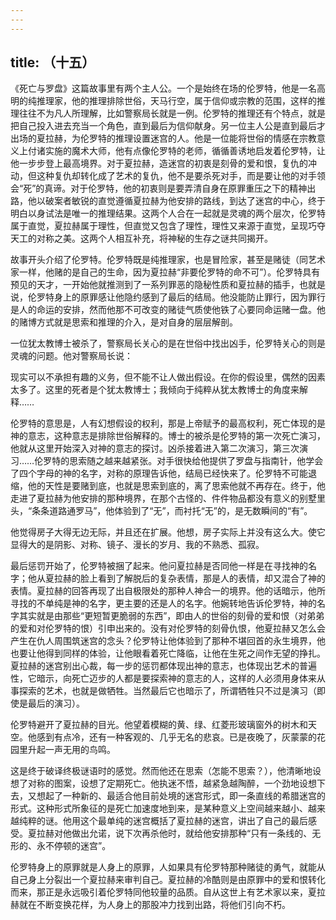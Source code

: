 ```yaml
---
---
---
```

title: （十五）
---




《死亡与罗盘》这篇故事里有两个主人公。一个是始终在场的伦罗特，他是一名高明的纯推理家，他的推理排除世俗，天马行空，属于信仰或宗教的范围，这样的推理往往不为凡人所理解，比如警察局长就是一例。伦罗特的推理还有个特点，就是把自己投入进去充当一个角色，直到最后为信仰献身。另一位主人公是直到最后才出场的夏拉赫，为伦罗特的推理设置迷宫的人。他是一位能将世俗的情感在宗教意义上付诸实施的魔术大师，他有点像伦罗特的老师，循循善诱地启发着伦罗特，让他一步步登上最高境界。对于夏拉赫，造迷宫的初衷是刻骨的爱和恨，复仇的冲动，但这种复仇却转化成了艺术的复仇，他不是要杀死对手，而是要让他的对手领会“死”的真谛。对于伦罗特，他的初衷则是要弄清自身在原罪重压之下的精神出路，他以破案者敏锐的直觉遵循夏拉赫为他安排的路线，到达了迷宫的中心，终于明白以身试法是唯一的推理结果。这两个人合在一起就是灵魂的两个层次，伦罗特属于直觉，夏拉赫属于理性，但直觉又包含了理性，理性又来源于直觉，呈现巧夺天工的对称之美。这两个人相互补充，将神秘的生存之谜共同揭开。

故事开头介绍了伦罗特。伦罗特既是纯推理家，也是冒险家，甚至是赌徒（同艺术家一样，他赌的是自己的生命，因为夏拉赫“非要伦罗特的命不可”）。伦罗特具有预见的天才，一开始他就推测到了一系列罪恶的隐秘性质和夏拉赫的插手，也就是说，伦罗特身上的原罪感让他隐约感到了最后的结局。他没能防止罪行，因为罪行是人的命运的安排，然而他那不可改变的赌徒气质使他铁了心要同命运赌一盘。他的赌博方式就是思索和推理的介入，是对自身的层层解剖。

一位犹太教博士被杀了，警察局长关心的是在世俗中找出凶手，伦罗特关心的则是灵魂的问题。他对警察局长说：

现实可以不承担有趣的义务，但不能不让人做出假设。在你的假设里，偶然的因素太多了。这里的死者是个犹太教博士；我倾向于纯粹从犹太教博士的角度来解释……

伦罗特的意思是，人有幻想假设的权利，那是上帝赋予的最高权利，死亡体现的是神的意志，这种意志是排除世俗解释的。博士的被杀是伦罗特的第一次死亡演习，他就从这里开始深入对神的意志的探讨。凶杀接着进入第二次演习，第三次演习……伦罗特的思索随之越来越紧张。对手很快给他提供了罗盘与指南针，他学会了四个字母的神的名字，对称的原理告诉他，结局已经快来了。伦罗特不可能退缩，他的天性是要赌到底，也就是思索到底的，离了思索他就不再存在。终于，他走进了夏拉赫为他安排的那种境界，在那个古怪的、件件物品都没有意义的别墅里头，“条条道路通罗马”，他体验到了“无”，而衬托“无”的，是无数瞬间的“有”。

他觉得房子大得无边无际，并且还在扩展。他想，房子实际上并没有这么大。使它显得大的是阴影、对称、镜子、漫长的岁月、我的不熟悉、孤寂。

最后惩罚开始了，伦罗特被捆了起来。他问夏拉赫是否同他一样是在寻找神的名字；他从夏拉赫的脸上看到了解脱后的复杂表情，那是人的表情，却又混合了神的表情。夏拉赫的回答再现了出自极限处的那种人神合一的境界。他的话暗示，他所寻找的不单纯是神的名字，更主要的还是人的名字。他婉转地告诉伦罗特，神的名字其实就是由那些“更短暂更脆弱的东西”，即由人的世俗的刻骨的爱和恨（对弟弟的爱和对伦罗特的恨）引申出来的。没有对伦罗特的刻骨仇恨，他夏拉赫又怎么会产生在仇人周围筑迷宫的念头？伦罗特让他体验到了那种不堪回首的永生境界，他也要让他得到同样的体验，让他眼看着死亡降临，让他在生死之间作无望的挣扎。夏拉赫的迷宫别出心裁，每一步的惩罚都体现出神的意志，也体现出艺术的普遍性，它暗示，向死亡迈步的人都是要探索神的意志的人，这样的人必须用身体来从事探索的艺术，也就是做牺牲。当然最后它也暗示了，所谓牺牲只不过是演习（即使是最后的演习）。

伦罗特避开了夏拉赫的目光。他望着模糊的黄、绿、红菱形玻璃窗外的树木和天空。他感到有点冷，还有一种客观的、几乎无名的悲哀。已是夜晚了，灰蒙蒙的花园里升起一声无用的鸟鸣。

这是终于破译终极谜语时的感觉。然而他还在思索（怎能不思索？），他清晰地设想了对称的图案，设想了定期死亡。他执迷不悟，越紧急越陶醉，一个劲地设想下去，又想起了一种新的、最适合他目前处境的迷宫形式，即一条直线的希腊迷宫的形式。这种形式所象征的是死亡加速度地到来，是某种意义上空间越来越小、越来越纯粹的谜。他用这个最单纯的迷宫概括了夏拉赫的迷宫，讲出了自己的最后感受。夏拉赫对他做出允诺，说下次再杀他时，就给他安排那种“只有一条线的、无形的、永不停顿的迷宫”。

伦罗特身上的原罪就是人身上的原罪，人如果具有伦罗特那种赌徒的勇气，就能从自己身上分裂出一个夏拉赫来审判自己。夏拉赫的冷酷则是由原罪中的爱和恨转化而来，那正是永远吸引着伦罗特同他较量的品质。自从这世上有艺术家以来，夏拉赫就在不断变换花样，为人身上的那股冲力找到出路，将他们引向不朽。